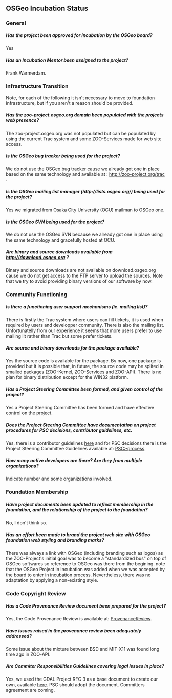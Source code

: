 
== OSGeo Incubation Status ==

=== General ===

===== Has the project been approved for incubation by the OSGeo board? ===== 
Yes 

=====  Has an Incubation Mentor been assigned to the project? ===== 
Frank Warmerdam.

=== Infrastructure Transition ===

Note, for each of the following it isn't necessary to move to foundation infrastructure, but if you aren't a reason should be provided.

===== Has the zoo-project.osgeo.org domain been populated with the projects web presence? =====
The zoo-project.osgeo.org was not populated but can be populated by using the current Trac system and some ZOO-Services made for web site access.

===== Is the OSGeo bug tracker being used for the project? ===== 
We do not use the OSGeo bug tracker cause we already got one in place based on the same technology and available at : http://zoo-project.org/trac .

===== Is the OSGeo mailing list manager (http://lists.osgeo.org/) being used for the project? ===== 
Yes we migrated from Osaka City University (OCU) mailman to OSGeo one.

===== Is the OSGeo SVN being used for the project? ===== 
We do not use the OSGeo SVN because we already got one in place using the same technology and gracefully hosted at OCU.

===== Are binary and source downloads available from http://download.osgeo.org ? ===== 
Binary and source downloads are not available on download.osgeo.org cause we do not get access to the FTP server to upload the sources. Note that we try to avoid providing binary versions of our software by now.

=== Community Functioning ===

===== Is there a functioning user support mechanisms (ie. mailing list)? ===== 
There is firstly the Trac system where users can fill tickets, it is used when required by users and developper community. There is also the mailing list. Unfortunatelly from our experience it seems that more users prefer to use mailing lit rather than Trac but some prefer tickets.

===== Are source and binary downloads for the package available? ===== 
Yes the source code is available for the package. By now, one package is provided but it is possible that, in future, the source code may be splited in smalled packages (ZOO-Kernel, ZOO-Services and ZOO-API). There is no plan for binary distribution except for the WIN32 platform.

===== Has a Project Steering Committee been formed, and given control of the project? ===== 
Yes a Project Steering Committee has been formed and have effective control on the project.

===== Does the Project Steering Committee have documentation on project procedures for PSC decisions, contributor guidelines, etc. ===== 
Yes, there is a contributor guidelines [http://zoo-project.org/docs/community/developer.html here] and for PSC decisions there is the Project Steering Committee Guidelines available at: [[PSC:-process]].

===== How many active developers are there? Are they from multiple organizations? ===== 
Indicate number and some organizations involved. 

=== Foundation Membership ===

===== Have project documents been updated to reflect membership in the foundation, and the relationship of the project to the foundation? ===== 
No, I don't think so.

===== Has an effort been made to brand the project web site with OSGeo foundation web styling and branding marks? ===== 
There was always a link with OSGeo (including branding such as logos) as the ZOO-Project's initial goal was to become a "standardized bus" on top of OSGeo softwares so reference to OSGeo was there from the begining. note that the OSGeo Project in Incubation was added when we was accepted by the board to enter in incubation process. Nevertheless, there was no adaptation by applying a non-existing style. 

=== Code Copyright Review ===

===== Has a Code Provenance Review document been prepared for the project? ===== 
Yes, the Code Provenance Review is available at: [[ProvenanceReview]].

===== Have issues raised in the provenance review been adequately addressed? ===== 
Some issue about the mixture between BSD and MIT-X11 was found long time ago in ZOO-API.

===== Are Commiter Responsibilities Guidelines covering legal issues in place? ===== 
Yes, we used the GDAL Project RFC 3 as a base document to create our own, available [http://zoo-project.org/docs/community/developer.html here].  PSC should adopt the document. Committers agreement are coming.




